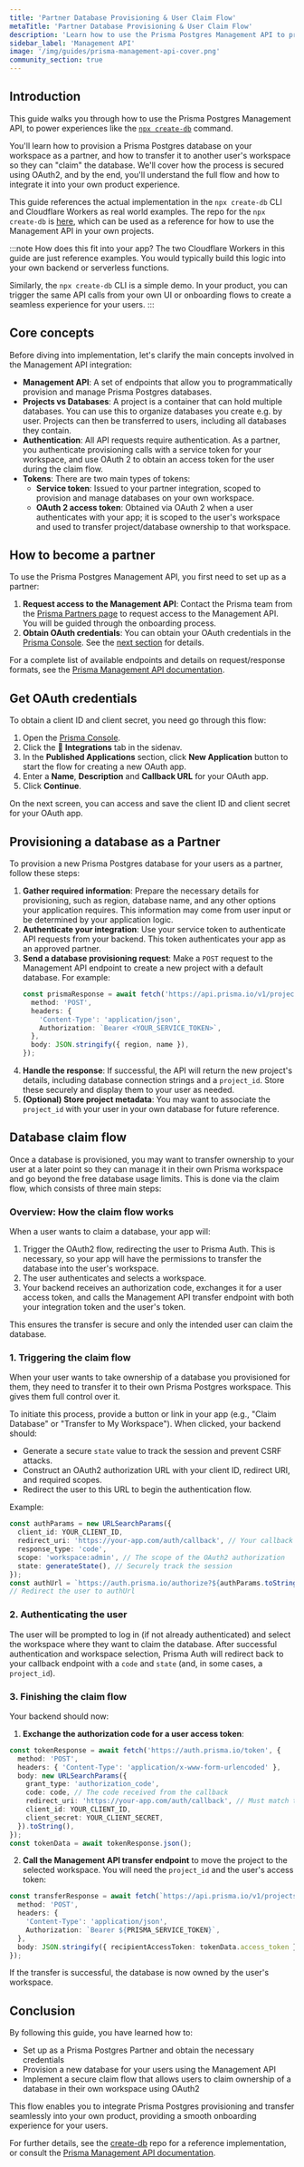 ```yaml
---
title: 'Partner Database Provisioning & User Claim Flow'
metaTitle: 'Partner Database Provisioning & User Claim Flow'
description: 'Learn how to use the Prisma Postgres Management API to provision and claim databases'
sidebar_label: 'Management API'
image: '/img/guides/prisma-management-api-cover.png'
community_section: true
---
```


## Introduction

This guide walks you through how to use the Prisma Postgres Management API, to power experiences like the [`npx create-db`](https://create-db.prisma.io/) command.

You'll learn how to provision a Prisma Postgres database on your workspace as a partner, and how to transfer it to another user's workspace so they can "claim" the database. We'll cover how the process is secured using OAuth2, and by the end, you'll understand the full flow and how to integrate it into your own product experience.

This guide references the actual implementation in the `npx create-db` CLI and Cloudflare Workers as real world examples. The repo for the `npx create-db` is [here](https://github.com/prisma/create-db), which can be used as a reference for how to use the Management API in your own projects.

:::note How does this fit into your app?
The two Cloudflare Workers in this guide are just reference examples. You would typically build this logic into your own backend or serverless functions.

Similarly, the `npx create-db` CLI is a simple demo. In your product, you can trigger the same API calls from your own UI or onboarding flows to create a seamless experience for your users.
:::

## Core concepts

Before diving into implementation, let's clarify the main concepts involved in the Management API integration:

- **Management API**: A set of endpoints that allow you to programmatically provision and manage Prisma Postgres databases.
- **Projects vs Databases**: A project is a container that can hold multiple databases. You can use this to organize databases you create e.g. by user. Projects can then be transferred to users, including all databases they contain.
- **Authentication**: All API requests require authentication. As a partner, you authenticate provisioning calls with a service token for your workspace, and use OAuth 2 to obtain an access token for the user during the claim flow.
- **Tokens**: There are two main types of tokens:
  - **Service token**: Issued to your partner integration, scoped to provision and manage databases on your own workspace.
  - **OAuth 2 access token**: Obtained via OAuth 2 when a user authenticates with your app; it is scoped to the user's workspace and used to transfer project/database ownership to that workspace.
  
## How to become a partner

To use the Prisma Postgres Management API, you first need to set up as a partner:

1. **Request access to the Management API**: Contact the Prisma team from the [Prisma Partners page](https://www.prisma.io/partners) to request access to the Management API. You will be guided through the onboarding process.
2. **Obtain OAuth credentials**: You can obtain your OAuth credentials in the [Prisma Console](https://console.prisma.io). See the [next section](#get-oauth-credentials) for details.

For a complete list of available endpoints and details on request/response formats, see the [Prisma Management API documentation](/postgres/introduction/management-api).

## Get OAuth credentials

To obtain a client ID and client secret, you need go through this flow:

1. Open the [Prisma Console](https://console.prisma.io).
1. Click the 🧩 **Integrations** tab in the sidenav.
1. In the **Published Applications** section, click **New Application** button to start the flow for creating a new OAuth app.
1. Enter a **Name**, **Description** and **Callback URL** for your OAuth app.
1. Click **Continue**.

On the next screen, you can access and save the client ID and client secret for your OAuth app.

## Provisioning a database as a Partner

To provision a new Prisma Postgres database for your users as a partner, follow these steps:

1. **Gather required information**: Prepare the necessary details for provisioning, such as region, database name, and any other options your application requires. This information may come from user input or be determined by your application logic.
2. **Authenticate your integration**: Use your service token to authenticate API requests from your backend. This token authenticates your app as an approved partner.
3. **Send a database provisioning request**: Make a `POST` request to the Management API endpoint to create a new project with a default database. For example:
    ```ts
    const prismaResponse = await fetch('https://api.prisma.io/v1/projects', {
      method: 'POST',
      headers: {
        'Content-Type': 'application/json',
        Authorization: `Bearer <YOUR_SERVICE_TOKEN>`,
      },
      body: JSON.stringify({ region, name }),
    });
    ```
4. **Handle the response**: If successful, the API will return the new project's details, including database connection strings and a `project_id`. Store these securely and display them to your user as needed.
5. **(Optional) Store project metadata**: You may want to associate the `project_id` with your user in your own database for future reference.

## Database claim flow

Once a database is provisioned, you may want to transfer ownership to your user at a later point so they can manage it in their own Prisma workspace and go beyond the free database usage limits. This is done via the claim flow, which consists of three main steps:

### Overview: How the claim flow works

When a user wants to claim a database, your app will:

1. Trigger the OAuth2 flow, redirecting the user to Prisma Auth. This is necessary, so your app will have the permissions to transfer the database into the user's workspace.
2. The user authenticates and selects a workspace.
3. Your backend receives an authorization code, exchanges it for a user access token, and calls the Management API transfer endpoint with both your integration token and the user's token.

This ensures the transfer is secure and only the intended user can claim the database.

### 1. Triggering the claim flow

When your user wants to take ownership of a database you provisioned for them, they need to transfer it to their own Prisma Postgres workspace. This gives them full control over it.

To initiate this process, provide a button or link in your app (e.g., "Claim Database" or "Transfer to My Workspace"). When clicked, your backend should:

- Generate a secure `state` value to track the session and prevent CSRF attacks.
- Construct an OAuth2 authorization URL with your client ID, redirect URI, and required scopes.
- Redirect the user to this URL to begin the authentication flow.

Example:

```ts
const authParams = new URLSearchParams({
  client_id: YOUR_CLIENT_ID,
  redirect_uri: 'https://your-app.com/auth/callback', // Your callback endpoint
  response_type: 'code',
  scope: 'workspace:admin', // The scope of the OAuth2 authorization
  state: generateState(), // Securely track the session
});
const authUrl = `https://auth.prisma.io/authorize?${authParams.toString()}`;
// Redirect the user to authUrl
```

### 2. Authenticating the user

The user will be prompted to log in (if not already authenticated) and select the workspace where they want to claim the database. After successful authentication and workspace selection, Prisma Auth will redirect back to your callback endpoint with a `code` and `state` (and, in some cases, a `project_id`).

### 3. Finishing the claim flow

Your backend should now:

1. **Exchange the authorization code for a user access token**:

```ts
const tokenResponse = await fetch('https://auth.prisma.io/token', {
  method: 'POST',
  headers: { 'Content-Type': 'application/x-www-form-urlencoded' },
  body: new URLSearchParams({
    grant_type: 'authorization_code',
    code: code, // The code received from the callback
    redirect_uri: 'https://your-app.com/auth/callback', // Must match the redirect_uri used in step 1
    client_id: YOUR_CLIENT_ID,
    client_secret: YOUR_CLIENT_SECRET,
  }).toString(),
});
const tokenData = await tokenResponse.json();
```

2. **Call the Management API transfer endpoint** to move the project to the selected workspace. You will need the `project_id` and the user's access token:

```ts
const transferResponse = await fetch(`https://api.prisma.io/v1/projects/${project_id}/transfer`, {
  method: 'POST',
  headers: {
    'Content-Type': 'application/json',
    Authorization: `Bearer ${PRISMA_SERVICE_TOKEN}`,
  },
  body: JSON.stringify({ recipientAccessToken: tokenData.access_token }),
});
```

If the transfer is successful, the database is now owned by the user's workspace.

## Conclusion

By following this guide, you have learned how to:

- Set up as a Prisma Postgres Partner and obtain the necessary credentials
- Provision a new database for your users using the Management API
- Implement a secure claim flow that allows users to claim ownership of a database in their own workspace using OAuth2

This flow enables you to integrate Prisma Postgres provisioning and transfer seamlessly into your own product, providing a smooth onboarding experience for your users.

For further details, see the [create-db](https://github.com/prisma/create-db) repo for a reference implementation, or consult the [Prisma Management API documentation](/postgres/introduction/management-api).